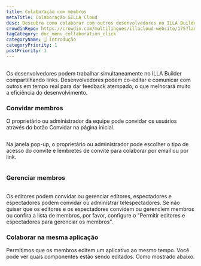 ```yaml
---
title: Colaboração com membros
metaTitle: Colaboração &ILLA Cloud
desc: Descubra como colaborar com outros desenvolvedores no ILLA Builder, compartilhando links, co-editando e se comunicando em tempo real para aumentar a eficiência do desenvolvimento.
crowdinRepo: https://crowdin.com/multilingues/illacloud-website/175?languages=pt&filter=basic&value=0
tagCategory: doc_menu_collaboration_click
categoryName: 👋 Introdução
categoryPriority: 1
postPriority: 1
---
```


## <h2 hidden>Colaboração com membros</h2>

Os desenvolvedores podem trabalhar simultaneamente no ILLA Builder compartilhando links. Desenvolvedores podem co-editar e comunicar com outros em tempo real para dar feedback atempado, o que melhorará muito a eficiência do desenvolvimento.

### Convidar membros

O proprietário ou administrador da equipe pode convidar os usuários através do botão Convidar na página inicial. 

<img src='https://cdn.illacloud.com/official-website/img/docs/assemble/collaboration.png' alt="" />

Na janela pop-up, o proprietário ou administrador pode escolher o tipo de acesso do convite e lembretes de convite para colaborar por email ou por link.

<img src='https://cdn.illacloud.com/official-website/img/docs/assemble/collaboration(1).png' alt="" />

### Gerenciar membros

<img src='https://cdn.illacloud.com/official-website/img/docs/assemble/collaboration(2).png' alt="" />

Os editores podem convidar ou gerenciar editores, espectadores e espectadores podem convidar ou administrar telespectadores. Se não quiser que os editores e os espectadores convidem ou gerenciem membros ou confira a lista de membros, por favor, configure o “Permitir editores e espectadores para gerenciar os membros”.

### Colaborar na mesma aplicação

Permitimos que os membros editem um aplicativo ao mesmo tempo. Você pode ver quais componentes estão sendo editados. Como mostrado abaixo. 

<img src='https://cdn.illacloud.com/official-website/img/docs/assemble/collaboration(3).png' alt="" />
